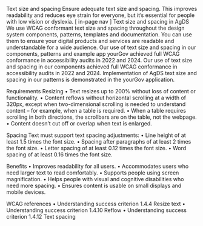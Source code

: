 Text size and spacing 
Ensure adequate text size and spacing. This improves readability and reduces eye strain for everyone, but it’s essential for people with low vision or dyslexia.
[ in-page nav ]
Text size and spacing in AgDS
We use WCAG conformant text size and spacing throughout the design system components, patterns, templates and documentation. You can use them to ensure your digital products and services are readable and understandable for a wide audience.
Our use of text size and spacing in our components, patterns and example app yourGov achieved full WCAG conformance in accessibility audits in 2022 and 2024.
Our use of text size and spacing in our components achieved full WCAG conformance in accessibility audits in 2022 and 2024. Implementation of AgDS text size and spacing in our patterns is demonstrated in the yourGov application.

Requirements 
Resizing
•	Text resizes up to 200% without loss of content or functionality.
•	Content reflows without horizontal scrolling at a width of 320px, except when two-dimensional scrolling is needed to understand content – for example, when a table is required. 
•	When a table requires scrolling in both directions, the scrollbars are on the table, not the webpage.
•	Content doesn’t cut off or overlap when text is enlarged.

Spacing
Text must support text spacing adjustments:
•	Line height of at least 1.5 times the font size.
•	Spacing after paragraphs of at least 2 times the font size.
•	Letter spacing of at least 0.12 times the font size.
•	Word spacing of at least 0.16 times the font size.

Benefits
•	Improves readability for all users.
•	Accommodates users who need larger text to read comfortably.
•	Supports people using screen magnification.
•	Helps people with visual and cognitive disabilities who need more spacing.
•	Ensures content is usable on small displays and mobile devices.

WCAG references
•	Understanding success criterion 1.4.4 Resize text
•	Understanding success criterion 1.4.10 Reflow
•	Understanding success criterion 1.4.12 Text spacing
